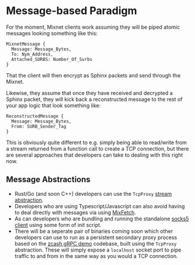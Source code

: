 # Message-based Paradigm

For the moment, Mixnet clients work assuming they will be piped atomic messages looking something like this:

```
MixnetMessage {
  Message: Message_Bytes,
  To: Nym_Address,
  Attached_SURBS: Number_Of_Surbs
}
```

That the client will then encrypt as Sphinx packets and send through the Mixnet.

Likewise, they assume that once they have received and decrypted a Sphinx packet, they will kick back a reconstructed message to the rest of your app logic that look something like:

```
ReconstructedMessage {
  Message: Message_Bytes,
  From: SURB_Sender_Tag
}
```

This is obviously quite different to e.g. simply being able to read/write from a stream returned from a function call to create a TCP connection, but there are several approaches that developers can take to dealing with this right now.

## Message Abstractions
- Rust/Go (and soon C++) developers can use the `TcpProxy` [stream abstraction](../rust/tcpproxy).
- Developers who are using Typescript/Javascript can also avoid having to deal directly with messages via using [MixFetch](../typescript/examples/mix-fetch).
- As can developers who are bundling and running the standalone [socks5 client](../clients/socks5) using some form of init script.
- There will be a seperate pair of binaries coming soon which other developers can use to run as a persistent secondary proxy process based on the [zcash gRPC demo](https://github.com/nymtech/nym-zcash-grpc-demo) codebase, built using the `TcpProxy` abstraction. These will simply expose a `localhost` socket port to pipe traffic to and from in the same way as you would a TCP connection.
